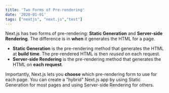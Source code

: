 ---
title: 'Two Forms of Pre-rendering'
date: '2020-01-01'
tags: ["nextjs", "next.js","test"]
---

Next.js has two forms of pre-rendering: **Static Generation** and **Server-side Rendering**. The difference is in **when** it generates the HTML for a page.

-  **Static Generation** is the pre-rendering method that generates the HTML at **build time**. The pre-rendered HTML is then _reused_ on each request.
-  **Server-side Rendering** is the pre-rendering method that generates the HTML on **each request**.

Importantly, Next.js lets you **choose** which pre-rendering form to use for each page. You can create a "hybrid" Next.js app by using Static Generation for most pages and using Server-side Rendering for others.

<CustomImg src="blob:https://clipdrop.co/8f538e04-e6cf-43d7-bb28-ce146a48a7e8" alt="coffee JS"/>

